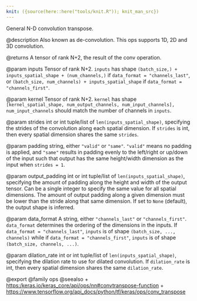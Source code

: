 ```yaml
---
knit: ({source(here::here("tools/knit.R")); knit_man_src})
---
```

General N-D convolution transpose.

@description
Also known as de-convolution. This ops supports 1D, 2D and 3D convolution.

@returns
    A tensor of rank N+2, the result of the conv operation.

@param inputs
Tensor of rank N+2. `inputs` has shape
`(batch_size,) + inputs_spatial_shape + (num_channels,)` if
`data_format = "channels_last"`, or
`(batch_size, num_channels) + inputs_spatial_shape` if
`data_format = "channels_first"`.

@param kernel
Tensor of rank N+2. `kernel` has shape
`[kernel_spatial_shape, num_output_channels, num_input_channels],`
`num_input_channels` should match the number of channels in
`inputs`.

@param strides
int or int tuple/list of `len(inputs_spatial_shape)`,
specifying the strides of the convolution along each spatial
dimension. If `strides` is int, then every spatial dimension shares
the same `strides`.

@param padding
string, either `"valid"` or `"same"`. `"valid"` means no
padding is applied, and `"same"` results in padding evenly to the
left/right or up/down of the input such that output has the
same height/width dimension as the input when `strides = 1`.

@param output_padding
int or int tuple/list of `len(inputs_spatial_shape)`,
specifying the amount of padding along the height and width of
the output tensor. Can be a single integer to specify the same
value for all spatial dimensions. The amount of output padding
along a given dimension must be lower than the stride along that
same dimension. If set to `None` (default), the output shape is
inferred.

@param data_format
A string, either `"channels_last"` or `"channels_first"`.
`data_format` determines the ordering of the dimensions in the
inputs. If `data_format = "channels_last"`, `inputs` is of shape
`(batch_size, ..., channels)` while if
`data_format = "channels_first"`, `inputs` is of shape
`(batch_size, channels, ...)`.

@param dilation_rate
int or int tuple/list of `len(inputs_spatial_shape)`,
specifying the dilation rate to use for dilated convolution. If
`dilation_rate` is int, then every spatial dimension shares
the same `dilation_rate`.

@export
@family ops
@seealso
+ <https:/keras.io/keras_core/api/ops/nn#convtranspose-function>
+ <https://www.tensorflow.org/api_docs/python/tf/keras/ops/conv_transpose>
